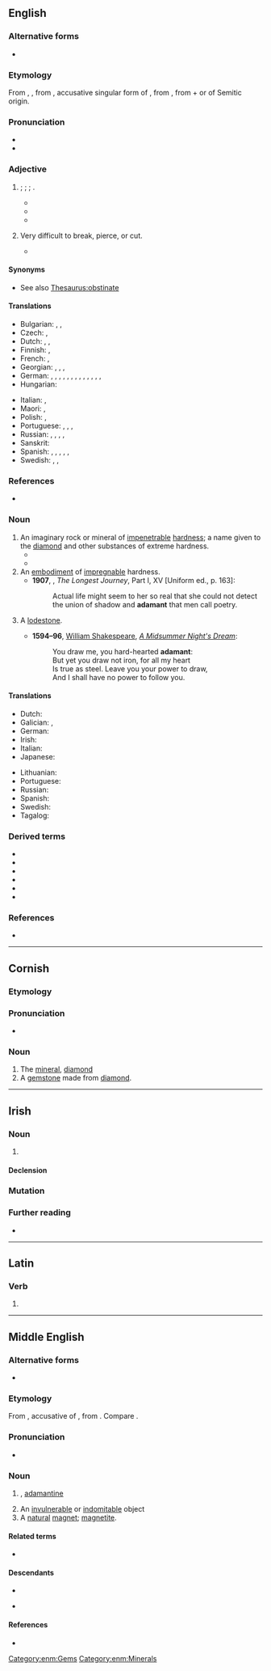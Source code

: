 ==English==
{{wikipedia}}

===Alternative forms===
* {{l|en|adamaunt}} {{qualifier|obsolete}}

===Etymology===
From {{inh|en|enm|adamant}}, {{m|enm|adamaunt}}, from {{der|en|la|adamantem||}}, accusative singular form of {{m|la|adamās||hard as steel}}, from {{der|en|grc|ἀδάμας||invincible}}, from {{m|grc|ἀ-||not}} + {{m|grc|δαμάζω||I tame}} or of Semitic origin.

===Pronunciation===
* {{IPA|en|/ˈæ.də.mənt/|/ˈæ.də.mænt/}}
* {{audio|en|En-us-adamant.ogg|Audio (US)}}

===Adjective===
{{en-adj}}

# {{lb|en|said of people and their conviction}} {{l|en|firm|Firm}}; {{l|en|unshakeable}}; {{l|en|unyielding}}; {{l|en|determined}}.
#* {{quote-book|en|title=Wildcatters: The True Story of how Conspiracy, Greed and the IRS ...|page=195|author=Charles Moncrief|year=2002|passage=Broiles and Kirkley were '''adamant''' about getting out of the lawsuit, but Mike and Dee were equally '''adamant''' about not wanting to sign a letter of apology}}
#* {{quote-book|en|title=Confessions of the Dyslexic Virgin|page=275|author=Cara E. C. Vermaak|year=2006|passage=Johan is determined to play the field and '''adamant''' about never committing.}}
#* {{quote-book|en|title=Maid to Match|page=94|author=Deeanne Gist|year=2010|passage=What good would such foolishness do a mountain man? But Pa had been '''adamant'''. Just as he'd been '''adamant''' about their reading, writing, numbers, geography, and languages. Just as he'd been '''adamant''' about using proper grammar}}
# {{lb|en|of an object}} Very difficult to break, pierce, or cut.
#* {{quote-text|en|year=1956|author=[[w:Arthur C. Clarke|Arthur C. Clarke]]|title=The City and the Stars|page=34
|passage=Unprotected matter, however '''adamant''', would have been ground to dust ages ago.}}

====Synonyms====
* See also [[Thesaurus:obstinate]]

====Translations====
{{trans-top|determined; unshakeable; unyielding}}
* Bulgarian: {{t+|bg|твърд}}, {{t+|bg|неподатлив}}, {{t+|bg|непреклонен}}
* Czech: {{t|cs|neoblomný}}, {{t|cs|neochvějný|m}}
* Dutch: {{t+|nl|onbuigzaam}}, {{t+|nl|onvermurwbaar}}, {{t+|nl|vastberaden}}
* Finnish: {{t+|fi|peräänantamaton}}, {{t+|fi|järkkymätön}}
* French: {{t+|fr|inflexible}}, {{t+|fr|catégorique}}
* Georgian: {{t|ka|მიზანდასახული}}, {{t|ka|ურყევი}}, {{t|ka|უდრეკი}}, {{t|ka|მტკიცე}}
* German: {{t+|de|unnachgiebig}}, {{t+|de|unerbittlich}}, {{t+|de|felsenfest}}, {{t+|de|rigoros}}, {{t+|de|hartnäckig}}, {{t+|de|stur}}, {{t|de|steinhart}}, {{t+|de|eisern}}, {{t+|de|fest}}, {{t+|de|unerschütterlich}}, {{t+|de|undurchdringbar}}, {{t|de|unüberwindbar}}, {{t+|de|unverrückbar}}, {{t|de|sehr hart}}
* Hungarian: {{t+|hu|hajthatatlan}}
{{trans-mid}}
* Italian: {{t+|it|irremovibile}}, {{t+|it|ostinato|m}}
* Maori: {{t|mi|taumārō }}, {{t|mi|tōkeke}}
* Polish: {{t+|pl|nieustępliwy}}, {{t+|pl|zdecydowany}}
* Portuguese: {{t+|pt|adamantino}}, {{t+|pt|intransigente}}, {{t+|pt|inflexível}}, {{t+|pt|intolerante}}
* Russian: {{t+|ru|непода́тливый}}, {{t+|ru|непрекло́нный}}, {{t+|ru|категори́чный}}, {{t+|ru|непоколеби́мый}}, {{t+|ru|твёрдый}} {{qualifier|как креме́нь}}
* Sanskrit: {{t+|sa|दृढ}}
* Spanish: {{t+|es|firme}}, {{t+|es|categórico}}, {{t+|es|inflexible}}, {{t|es|impenetrable}}, {{t+|es|obstinado}}, {{t+|es|acérrimo}}
* Swedish: {{t+|sv|orubblig}}, {{t+|sv|benhård}}, {{t+|sv|obeveklig}}
{{trans-bottom}}

===References===
* {{R:OneLook}}

===Noun===
{{en-noun}}

# An imaginary rock or mineral of [[impenetrable]] [[hardness]]; a name given to the [[diamond]] and other substances of extreme hardness.
#* {{quote-book
|en
|year=1582
|year_published=
|author=[[w:Robert Parsons (Jesuit)|Robert Parsons]]
|by=
|title=The first booke of the Christian exercise, appertayning to resolution
|url=http://books.google.com/books?id=gvbik25DcCgC&pg=PT144
|original=
|chapter=8
|section=
|isbn=
|edition=
|publisher=G. Flinton
|location=
|editor=
|volume=
|page=
|passage=This then is and alwayes hath ben the fashion of Worldlinges, & reprobate persons, to harden their hartes as an '''adamant''' stone, against anye thinge that shalbe tolde the for amendement of their lives, and for the savinge of their soules.
}}
#* {{quote-book|en|year=1831|author={{w|Letitia Elizabeth Landon}}|title=Romance and Reality|volume=1|page=162|text=But this was a finale she ever avoided: an offer, like the rock of '''adamant''' in Sinbad's voyages, finishes the attraction by destroying the vessel;...}}
# An [[embodiment]] of [[impregnable]] hardness.
#*'''1907''', {{w|E.M. Forster}}, ''The Longest Journey'', Part I, XV [Uniform ed., p. 163]:
#*: Actual life might seem to her so real that she could not detect the union of shadow and '''adamant''' that men call poetry. 
# {{lb|en|obsolete}} A [[lodestone]].
#* '''1594&ndash;96''', [[w:William Shakespeare|William Shakespeare]], ''[[w:A Midsummer Night's Dream|A Midsummer Night's Dream]]'':
#*: You draw me, you hard-hearted '''adamant''':
#*: But yet you draw not iron, for all my heart
#*: Is true as steel. Leave you your power to draw,
#*: And I shall have no power to follow you.

====Translations====
{{trans-top|rock or mineral}}
* Dutch: {{t|nl|adamant}}
* Galician: {{t|gl|adamantium}}, {{t+|gl|adamante|m}}
* German: {{t+|de|adamant}}
* Irish: {{t|ga|adhmaint|f}}
* Italian: {{t+|it|adamantino}}
* Japanese: {{t+|ja|金剛|tr=kongō|sc=Jpan}}
{{trans-mid}}
* Lithuanian: {{t|lt|adamantas}}
* Portuguese: {{t+|pt|adamante|m}}
* Russian: {{t+|ru|адамант|m}}
* Spanish: {{t+|es|adamantino}}
* Swedish: {{t+|sv|adamant}}
* Tagalog: {{t|tl|adamantina}}
{{trans-bottom}}

{{trans-top|embodiment of hardness}}
{{trans-mid}}
{{trans-bottom}}

{{trans-see|loadstone|loadstone}}

===Derived terms===
{{col-top|3}}
* {{l|en|adamance|pos=n}}
* {{l|en|adamantane|pos=a}}
* {{l|en|adamantean|pos=a}}
* {{l|en|adamantine|pos=a}}
* {{l|en|adamantly|pos=adv}}
* {{l|en|adamantium|pos=n}}
{{bottom}}

===References===
* {{R:Webster 1913}}

----

==Cornish==
{{wikipedia}}

===Etymology===

===Pronunciation===
* {{IPA|kw|/ˈadamant/}}

===Noun===
{{kw-noun|m|r|}}

# The [[mineral]], [[diamond]]
# A [[gemstone]] made from [[diamond]].

----

==Irish==

===Noun===
{{ga-noun|f|adamainte|adamaintí}}

# {{alternative form of|ga|adhmaint|t=adamant, lodestone; magnet}}

====Declension====
{{ga-decl-f2|a|damant|damainte|pl=damaintí}}

===Mutation===
{{ga-mut}}

===Further reading===
* {{R:ga:Ó Dónaill}}

----

==Latin==

===Verb===
{{la-verb-form|adamant}}

# {{inflection of|la|adamō||3|p|pres|actv|indc}}

----

==Middle English==

===Alternative forms===
* {{alter|enm|athamaunt|adamaunt|adamawnte|adamaunde|ademand}}

===Etymology===
From {{bor|enm|la|adamantem}}, accusative of {{m|la|adamās}}, from {{der|enm|grc|ἀδάμας}}. Compare {{m|enm|adamas}}.

===Pronunciation===
* {{IPA|enm|/ˈadəmant/|/ˈadəmau̯nt/}}

===Noun===
{{enm-noun}}

# {{l|en|adamant}}, [[adamantine]] {{gloss|valuable gemstone}}
# An [[invulnerable]] or [[indomitable]] object
# A [[natural]] [[magnet]]; [[magnetite]].

====Related terms====
* {{l|enm|adamantine}}

====Descendants====
* {{desc|en|adamant}}
* {{desc|sco|adamant}} {{q|obsolete}}

====References====
* {{R:MED Online|entry=adama(u)nt|pos=n|id=MED445 |accessdate=2018-05-11}}

[[Category:enm:Gems]]
[[Category:enm:Minerals]]